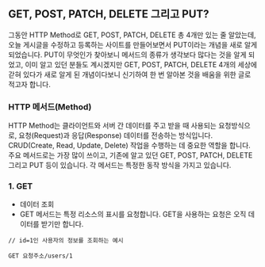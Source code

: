 ## GET, POST, PATCH, DELETE 그리고 PUT?


그동안 HTTP Method로 GET, POST, PATCH, DELETE 총 4개만 있는 줄 알았는데, 오늘 게시글을 수정하고 등록하는 사이트를 만들어보면서 PUT이라는 개념을 새로 알게 되었습니다.
PUT이 무엇인가 찾아보니 메서드의 종류가 생각보다 많다는 것을 알게 되었고, 이미 알고 있던 분들도 계시겠지만 GET, POST, PATCH, DELETE 4개의 세상에 갇혀 있다가 새로 알게 된 개념이다보니 신기하여 한 번 알아본 것을 배움을 위한 글로 적고자 합니다.

### HTTP 메서드(Method)
HTTP Method는 클라이언트와 서버 간 데이터를 주고 받을 때 사용되는 요청방식으로, 요청(Request)과 응답(Response) 데이터를 전송하는 방식입니다. CRUD(Create, Read, Update, Delete) 작업을 수행하는 데 중요한 역할을 합니다. 주요 메서드로는 가장 많이 쓰이고, 기존에 알고 있던 GET, POST, PATCH, DELETE 그리고 PUT 등이 있습니다. 각 메서드는 특정한 동작 방식을 가지고 있습니다.

### 1. GET
- 데이터 조회
- GET 메서드는 특정 리소스의 표시를 요청합니다. GET을 사용하는 요청은 오직 데이터를 받기만 합니다.


```
// id=1인 사용자의 정보를 조회하는 예시

GET 요청주소/users/1
```
